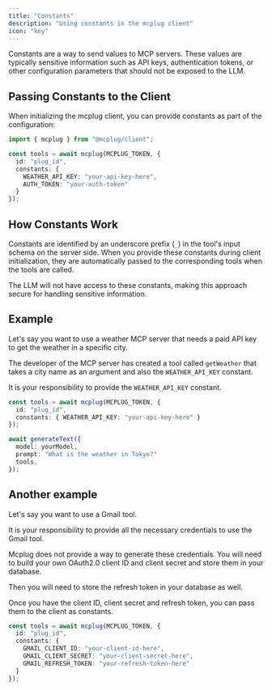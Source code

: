 ```yaml
---
title: "Constants"
description: "Using constants in the mcplug client"
icon: "key"
---
```


Constants are a way to send values to MCP servers. These values are typically sensitive information such as API keys, authentication tokens, or other configuration parameters that should not be exposed to the LLM.

## Passing Constants to the Client

When initializing the mcplug client, you can provide constants as part of the configuration:

```ts
import { mcplug } from "@mcplug/client";

const tools = await mcplug(MCPLUG_TOKEN, {
  id: "plug_id",
  constants: {
    WEATHER_API_KEY: "your-api-key-here",
    AUTH_TOKEN: "your-auth-token"
  }
});
```

## How Constants Work

Constants are identified by an underscore prefix (`_`) in the tool's input schema on the server side. When you provide these constants during client initialization, they are automatically passed to the corresponding tools when the tools are called.

The LLM will not have access to these constants, making this approach secure for handling sensitive information.

## Example

Let's say you want to use a weather MCP server that needs a paid API key to get the weather in a specific city.

The developer of the MCP server has created a tool called `getWeather` that takes a city name as an argument and also the `WEATHER_API_KEY` constant.

It is your responsibility to provide the `WEATHER_API_KEY` constant.

```ts
const tools = await mcplug(MCPLUG_TOKEN, {
  id: "plug_id",
  constants: { WEATHER_API_KEY: "your-api-key-here" }
});

await generateText({
  model: yourModel,
  prompt: "What is the weather in Tokyo?"
  tools,
});
```

## Another example

Let's say you want to use a Gmail tool.

It is your responsibility to provide all the necessary credentials to use the Gmail tool.

Mcplug does not provide a way to generate these credentials. You will need to build your own OAuth2.0 client ID and client secret and store them in your database.

Then you will need to store the refresh token in your database as well.

Once you have the client ID, client secret and refresh token, you can pass them to the client as constants.

```ts
const tools = await mcplug(MCPLUG_TOKEN, {
  id: "plug_id",
  constants: {
    GMAIL_CLIENT_ID: "your-client-id-here",
    GMAIL_CLIENT_SECRET: "your-client-secret-here",
    GMAIL_REFRESH_TOKEN: "your-refresh-token-here"
  }
});
```
